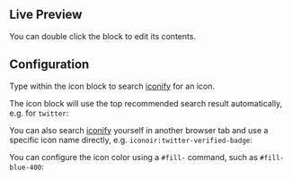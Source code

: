 
## Live Preview

You can double click the block to edit its contents.

<InteractiveBlockPreview symbolId={iconSymbolId} />

## Configuration

Type within the icon block to search
[iconify](https://icon-sets.iconify.design/?query=twitter) for an icon.

The icon block will use the top recommended search result automatically, e.g.
for `twitter`:

<InteractiveBlockPreview symbolId={iconSymbolId} blockText="twitter" />

You can also search [iconify](https://icon-sets.iconify.design/?query=twitter)
yourself in another browser tab and use a specific icon name directly, e.g.
`iconoir:twitter-verified-badge`:

<InteractiveBlockPreview
  symbolId={iconSymbolId}
  blockText="iconoir:twitter-verified-badge"
/>

You can configure the icon color using a `#fill-` command, such as
`#fill-blue-400`:

<InteractiveBlockPreview
  symbolId={iconSymbolId}
  blockText="twitter #fill-blue-400"
/>
